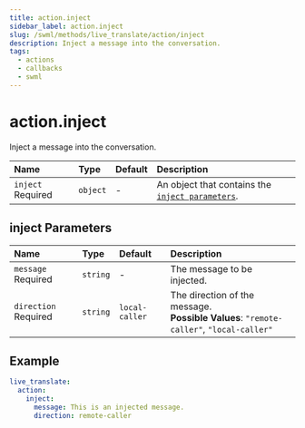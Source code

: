 ```yaml
---
title: action.inject
sidebar_label: action.inject
slug: /swml/methods/live_translate/action/inject
description: Inject a message into the conversation.
tags:
  - actions
  - callbacks
  - swml
---
```


# action.inject

Inject a message into the conversation.

| Name                                                    | Type     | Default | Description                                                            |
|:--------------------------------------------------------|:---------|:--------|:-----------------------------------------------------------------------|
| `inject` <span className="required-arg">Required</span> | `object` | -       | An object that contains the [`inject parameters`](#inject-parameters). |

## **inject Parameters**

| Name                                                       | Type     | Default        | Description                                                                                 |
|:-----------------------------------------------------------|:---------|:---------------|:--------------------------------------------------------------------------------------------|
| `message` <span className="required-arg">Required</span>   | `string` | -              | The message to be injected.                                                                 |
| `direction` <span className="required-arg">Required</span> | `string` | `local-caller` | The direction of the message.<br />**Possible Values**: `"remote-caller"`, `"local-caller"` |

## **Example**

```yaml andJson
live_translate:
  action:
    inject:
      message: This is an injected message.
      direction: remote-caller
```
